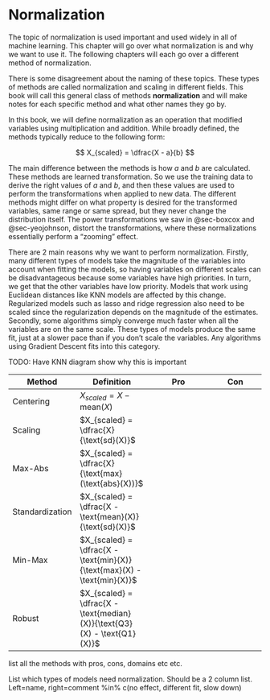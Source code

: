# Normalization {#sec-normalization}

The topic of normalization is used important and used widely in all of machine learning. This chapter will go over what normalization is and why we want to use it. The following chapters will each go over a different method of normalization.

::: callout-note
There is some disagreement about the naming of these topics. These types of methods are called normalization and scaling in different fields. This book will call this general class of methods **normalization** and will make notes for each specific method and what other names they go by.
:::

In this book, we will define normalization as an operation that modified variables using multiplication and addition. While broadly defined, the methods typically reduce to the following form:

$$
X_{scaled} = \dfrac{X - a}{b}
$$

The main difference between the methods is how $a$ and $b$ are calculated. These methods are learned transformation. So we use the training data to derive the right values of $a$ and $b$, and then these values are used to perform the transformations when applied to new data. The different methods might differ on what property is desired for the transformed variables, same range or same spread, but they never change the distribution itself. The power transformations we saw in @sec-boxcox and @sec-yeojohnson, distort the transformations, where these normalizations essentially perform a "zooming" effect.

There are 2 main reasons why we want to perform normalization. Firstly, many different types of models take the magnitude of the variables into account when fitting the models, so having variables on different scales can be disadvantageous because some variables have high priorities. In turn, we get that the other variables have low priority. Models that work using Euclidean distances like KNN models are affected by this change. Regularized models such as lasso and ridge regression also need to be scaled since the regularization depends on the magnitude of the estimates. Secondly, some algorithms simply converge much faster when all the variables are on the same scale. These types of models produce the same fit, just at a slower pace than if you don't scale the variables. Any algorithms using Gradient Descent fits into this category.

TODO: Have KNN diagram show why this is important

| Method          | Definition                                                               | Pro | Con |
|----------------|---------------------|-------------------|----------------|
| Centering       | $X_{scaled} = X - \text{mean}(X)$                                        |     |     |
| Scaling         | $X_{scaled} = \dfrac{X}{\text{sd}(X)}$                                   |     |     |
| Max-Abs         | $X_{scaled} = \dfrac{X}{\text{max}(\text{abs}(X))}$                      |     |     |
| Standardization | $X_{scaled} = \dfrac{X - \text{mean}(X)}{\text{sd}(X)}$                  |     |     |
| Min-Max         | $X_{scaled} = \dfrac{X - \text{min}(X)}{\text{max}(X) - \text{min}(X)}$  |     |     |
| Robust          | $X_{scaled} = \dfrac{X - \text{median}(X)}{\text{Q3}(X) - \text{Q1}(X)}$ |     |     |

list all the methods with pros, cons, domains etc etc.

List which types of models need normalization. Should be a 2 column list. Left=name, right=comment %in% c(no effect, different fit, slow down)
